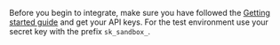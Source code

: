 Before you begin to integrate, make sure you have followed the [Getting started guide](../getting-started.md) and get your API keys.
For the test environment use your secret key with the prefix `sk_sandbox_`.